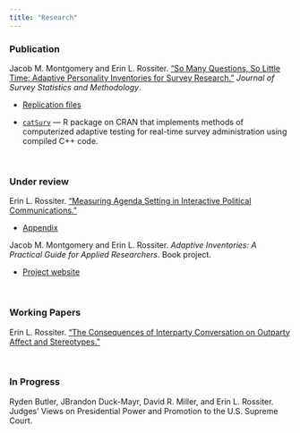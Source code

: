 ```yaml
---
title: "Research"
---
```


### Publication

Jacob M. Montgomery and Erin L. Rossiter.  ["So Many Questions, So Little Time: Adaptive Personality Inventories for Survey Research."](https://doi.org/10.1093/jssam/smz027) *Journal of Survey Statistics and Methodology*.

- [Replication files](https://doi.org/10.7910/DVN/BRJAPZ)

- [`catSurv`](https://cran.r-project.org/package=catSurv) --- R package on CRAN that implements methods of computerized adaptive testing for real-time survey administration using compiled C++ code.

<br>

### Under review

Erin L. Rossiter.  ["Measuring Agenda Setting in Interactive Political Communications."](files/agenda_setting.pdf)

- [Appendix](files/agenda_setting_appendix.pdf)


Jacob M. Montgomery and Erin L. Rossiter.  *Adaptive Inventories: A Practical Guide for Applied Researchers*. Book project.

- [Project website](https://catsurv.com/)

<br>

### Working Papers

Erin L. Rossiter. ["The Consequences of Interparty Conversation on Outparty Affect and Stereotypes."](files/conversations.pdf)

<br>

### In Progress

Ryden Butler, JBrandon Duck-Mayr, David R. Miller, and Erin L. Rossiter.  Judges' Views on Presidential Power and Promotion to the U.S. Supreme Court.